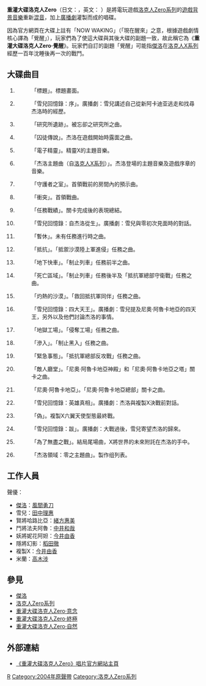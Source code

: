 {{Album infobox |
  Name        = 重灌大碟洛克人Zero（覺醒）|
  Type        = mixtape|
  Artist      = III|
  Cover       = File:Remastered_Tracks_Rockman_Zero_Cover.jpg|
  Background  = |
  Released    = 2004年1月23日 <small>([[日本|日本]])</small>|
  Recorded    = |
  Genre       = [[遊戲音樂|遊戲音樂]]|
  Length      = 57分鐘|
  Label       = [[Inti_Creates|Inti Creates]]|
  Number      = |
  Producer    = III|
  Reviews     = |
  Last album  = ''（無）''|
  This album  = ''重灌大碟洛克人Zero'' |
  Next album  = ''[[重灌大碟洛克人Zero·意念|重灌大碟洛克人Zero·意念]]'' |
|}}
'''重灌大碟洛克人Zero'''（日文：'''{{lang|ja|リマスタートラック　ロックマンゼロ}}'''，英文： '''{{lang|en|Remastered Tracks Rockman Zero}}''' ）是將電玩遊戲[[洛克人Zero系列|洛克人Zero系列]]的[[遊戲背景音樂|遊戲背景音樂]]重新[[混音|混音]]，加上[[廣播劇|廣播劇]]灌製而成的唱碟。

因為官方網頁在大碟上註有「NOW WAKING」（「現在醒來」之意，根據遊戲劇情核心譯為「覺醒」），玩家們為了使這大碟與其後大碟的副題一致，故此稱它為《'''重灌大碟洛克人Zero‧覺醒'''》。玩家們自訂的副題「覺醒」可能指[[傑洛|傑洛]]在[[洛克人X系列|洛克人X系列]]經歷一百年沈睡後再一次的戰鬥。

==大碟曲目==
#{{lang|en|Title}}
#:「標題」。標題畫面。
#{{lang|en|Ciel's Memory: Prologue}}
#:「雪兒回憶錄：序」。廣播劇：雪兒講述自己從新阿卡迪亚逃走和找尋杰洛時的經歷。
#{{lang|en|The Ruins of Lab}}
#:「研究所遺跡」。被忘卻之研究所之曲。
#{{lang|en|Captive Legend}}
#:「囚徒傳說」。杰洛在遊戲開始時露面之曲。
#{{lang|en|Cyberelf}}
#:「電子精靈」。精靈X的主題音樂。
#{{lang|en|Theme of ZERO (from Rockman X)}}
#:「杰洛主題曲（自[[洛克人X系列|洛克人X系列]]）」。杰洛登場的主題音樂及遊戲序章的音樂。
#{{lang|en|Guarder Room}}
#:「守護者之室」。首領戰前的房間內的預示曲。
#{{lang|en|Crash}}
#:「衝突」。首領戰曲。
#{{lang|en|Result of Mission}}
#:「任務戰績」。關卡完成後的表現總結。
#{{lang|en|Ciel's Memory: Rebirth from Zero}}
#:「雪兒回憶錄：自杰洛從生」。廣播劇：雪兒與零初次見面時的對話。
#{{lang|en|Intermission}}
#:「暫休」。未有任務進行時之曲。
#{{lang|en|Resistance}}
#:「抵抗」。「抵禦沙漠陸上軍進侵」任務之曲。
#{{lang|en|Express UG}}
#:「地下快車」。「制止列車」任務前半之曲。
#{{lang|en|Deadzone}}
#:「死亡區域」。「制止列車」任務後半及「抵抗軍總部守衛戰」任務之曲。
#{{lang|en|Scorching Desert}}
#:「灼熱的沙漠」。「救回抵抗軍同伴」任務之曲。
#{{lang|en|Ciel's Memory: The Big Four}}
#:「雪兒回憶錄：四大天王」。廣播劇：雪兒提及尼奧‧阿魯卡地亞的四天王，另外以及他們討論杰洛的事情。
#{{lang|en|Hell Plant}}
#:「地獄工場」。「侵奪工場」任務之曲。
#{{lang|en|Infiltration}}
#:「滲入」。「制止黑入」任務之曲。
#{{lang|en|Emergency}}
#:「緊急事態」。「抵抗軍總部反攻戰」任務之曲。
#{{lang|en|Enemy Hall}}
#:「敵人廳堂」。「尼奧‧阿魯卡地亞神殿」和「尼奧‧阿魯卡地亞之塔」關卡之曲。
#{{lang|en|Neo Arcadia}}
#:「尼奧‧阿魯卡地亞」。「尼奧‧阿魯卡地亞總部」關卡之曲。
#{{lang|en|Ciel's Memory: Truth of Hero}}
#:「雪兒回憶錄：英雄真相」。廣播劇：杰洛與複製X決戰前對話。
#{{lang|en|Fake}}
#:「偽」。複製X六翼天使型態最終戰。
#{{lang|en|Ciel's Memory: Epilogue}}
#:「雪兒回憶錄：跋」。廣播劇：大戰過後，雪兒寄望杰洛的歸來。
#{{lang|en|For Endless Fight}}
#:「為了無盡之戰」。結局尾場曲，X將世界的未來附託在杰洛的手中。
#{{lang|en|Area of ZERO: Main theme of ZERO}}
#:「杰洛領域：零之主題曲」。製作组列表。

==工作人員==
聲優：
*[[傑洛|傑洛]]：[[風間勇刀|風間勇刀]]
*雪兒：[[田中理惠_(聲優)|田中理惠]]
*賢將哈路比亞：[[緒方惠美|緒方惠美]]
*鬥將法夫阿魯：[[中井和哉|中井和哉]]
*妖將妮花阿妲：[[今井由香|今井由香]]
*隱將幻影：[[稻田徹|稻田徹]]
*複製X：[[今井由香|今井由香]]
*米蘭：[[高木涉|高木涉]]

==參見==
* [[傑洛|傑洛]]
* [[洛克人Zero系列|洛克人Zero系列]]
* [[重灌大碟洛克人Zero·意念|重灌大碟洛克人Zero·意念]]
* [[重灌大碟洛克人Zero·終極|重灌大碟洛克人Zero·終極]]
* [[重灌大碟洛克人Zero·自然|重灌大碟洛克人Zero·自然]]

==外部連結==
*{{jp icon}}[http://www.inti.co.jp/cd/zero1/index.htm 《重灌大碟洛克人Zero》唱片官方網站主頁] {{Wayback|url=http://www.inti.co.jp/cd/zero1/index.htm |date=20201123011028 }}

{{洛克人系列}}
[[Category:電子遊戲原聲帶|R]]
[[Category:2004年原聲帶|Category:2004年原聲帶]]
[[Category:洛克人Zero系列|Category:洛克人Zero系列]]